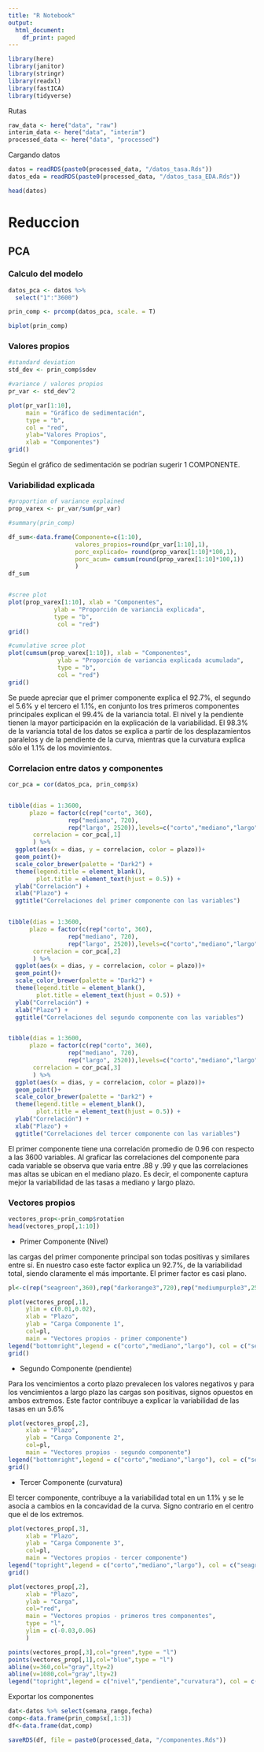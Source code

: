 ```yaml
---
title: "R Notebook"
output:
  html_document:
    df_print: paged
---
```


```r
library(here)
library(janitor)
library(stringr)
library(readxl)
library(fastICA)
library(tidyverse)
```

Rutas

```r

raw_data <- here("data", "raw")
interim_data <- here("data", "interim")
processed_data <- here("data", "processed")

```

Cargando datos

```r

datos = readRDS(paste0(processed_data, "/datos_tasa.Rds"))
datos_eda = readRDS(paste0(processed_data, "/datos_tasa_EDA.Rds"))

head(datos)
```


# Reduccion

## PCA

### Calculo del modelo

```r

datos_pca <- datos %>% 
  select("1":"3600")

prin_comp <- prcomp(datos_pca, scale. = T)

```


```r
biplot(prin_comp)

```

### Valores propios

```r
#standard deviation
std_dev <- prin_comp$sdev

#variance / valores propios
pr_var <- std_dev^2

plot(pr_var[1:10],
     main = "Gráfico de sedimentación",
     type = "b",
     col = "red",
     ylab="Valores Propios",
     xlab = "Componentes")
grid()
```

Según el gráfico de sedimentación se podrían sugerir 1 COMPONENTE.

### Variabilidad explicada

```r
#proportion of variance explained
prop_varex <- pr_var/sum(pr_var)

#summary(prin_comp)

df_sum<-data.frame(Componente=c(1:10),
                   valores_propios=round(pr_var[1:10],1),
                   porc_explicado= round(prop_varex[1:10]*100,1),
                   porc_acum= cumsum(round(prop_varex[1:10]*100,1))
                   )
df_sum


#scree plot
plot(prop_varex[1:10], xlab = "Componentes",
             ylab = "Proporción de variancia explicada",
             type = "b",
              col = "red")
grid()

#cumulative scree plot
plot(cumsum(prop_varex[1:10]), xlab = "Componentes",
              ylab = "Proporción de variancia explicada acumulada",
              type = "b",
              col = "red")
grid()
```


Se puede apreciar que el primer componente explica el 92.7%, el segundo el 5.6% y el tercero el 1.1%, en conjunto los tres primeros componentes principales explican el 99.4% de la variancia total. El nivel y la pendiente tienen la mayor participación en la explicación de la variabilidad. El 98.3% de la variancia total de los datos se explica a partir de los desplazamientos paralelos y de la pendiente de la curva, mientras que la curvatura explica sólo el 1.1% de los movimientos.



### Correlacion entre datos y componentes

```r
cor_pca = cor(datos_pca, prin_comp$x)


tibble(dias = 1:3600,
      plazo = factor(c(rep("corto", 360),
                 rep("mediano", 720),
                 rep("largo", 2520)),levels=c("corto","mediano","largo")),
       correlacion = cor_pca[,1]
       ) %>% 
  ggplot(aes(x = dias, y = correlacion, color = plazo))+
  geom_point()+
  scale_color_brewer(palette = "Dark2") +
  theme(legend.title = element_blank(),
        plot.title = element_text(hjust = 0.5)) +
  ylab("Correlación") +
  xlab("Plazo") +
  ggtitle("Correlaciones del primer componente con las variables")


tibble(dias = 1:3600,
      plazo = factor(c(rep("corto", 360),
                 rep("mediano", 720),
                 rep("largo", 2520)),levels=c("corto","mediano","largo")),
       correlacion = cor_pca[,2]
       ) %>% 
  ggplot(aes(x = dias, y = correlacion, color = plazo))+
  geom_point()+
  scale_color_brewer(palette = "Dark2") +
  theme(legend.title = element_blank(),
        plot.title = element_text(hjust = 0.5)) +
  ylab("Correlación") +
  xlab("Plazo") +
  ggtitle("Correlaciones del segundo componente con las variables")


tibble(dias = 1:3600,
      plazo = factor(c(rep("corto", 360),
                 rep("mediano", 720),
                 rep("largo", 2520)),levels=c("corto","mediano","largo")),
       correlacion = cor_pca[,3]
       ) %>% 
  ggplot(aes(x = dias, y = correlacion, color = plazo))+
  geom_point()+
  scale_color_brewer(palette = "Dark2") +
  theme(legend.title = element_blank(),
        plot.title = element_text(hjust = 0.5)) +
  ylab("Correlación") +
  xlab("Plazo") +
  ggtitle("Correlaciones del tercer componente con las variables")

```



El primer componente tiene una correlación promedio de 0.96 con respecto a las 3600 variables. Al graficar las correlaciones del componente para cada variable se observa que varia entre .88 y .99 y que las correlaciones mas altas se ubican en el mediano plazo. Es decir, el componente captura mejor la variabilidad de las tasas a mediano y largo plazo.





### Vectores propios

```r
vectores_prop<-prin_comp$rotation
head(vectores_prop[,1:10])
```


-  Primer Componente (Nivel)


las cargas del primer componente principal son todas positivas y similares entre sí. En nuestro caso este factor explica un 92.7%, de la variabilidad total, siendo claramente el más importante. El primer factor es casi plano.

```r
pl<-c(rep("seagreen",360),rep("darkorange3",720),rep("mediumpurple3",2520))

plot(vectores_prop[,1],
     ylim = c(0.01,0.02),
     xlab = "Plazo",
     ylab = "Carga Componente 1",
     col=pl,
     main = "Vectores propios - primer componente")
legend("bottomright",legend = c("corto","mediano","largo"), col = c("seagreen","darkorange3","mediumpurple3"),bty="n" ,lty = 1, lwd = 1)
grid()

```




- Segundo Componente (pendiente)


Para los vencimientos a corto plazo prevalecen los valores negativos y para los vencimientos a largo plazo las cargas son positivas, signos opuestos en ambos extremos. Este factor contribuye a explicar la variabilidad de las tasas en un 5.6% 


```r
plot(vectores_prop[,2],
     xlab = "Plazo",
     ylab = "Carga Componente 2",
     col=pl,
     main = "Vectores propios - segundo componente")
legend("bottomright",legend = c("corto","mediano","largo"), col = c("seagreen","darkorange3","mediumpurple3"),bty="n" ,lty = 1, lwd = 1)
grid()

```


- Tercer Componente (curvatura)

El tercer componente, contribuye a la variabilidad total en un 1.1% y se le asocia a cambios en la concavidad de la curva. Signo contrario en el centro que el de los extremos.


```r
plot(vectores_prop[,3],
     xlab = "Plazo",
     ylab = "Carga Componente 3",
     col=pl,
     main = "Vectores propios - tercer componente")
legend("topright",legend = c("corto","mediano","largo"), col = c("seagreen","darkorange3","mediumpurple3"),bty="n" ,lty = 1, lwd = 1)
grid()
```


```r
plot(vectores_prop[,2],
     xlab = "Plazo",
     ylab = "Carga",
     col="red",
     main = "Vectores propios - primeros tres componentes",
     type = "l",
     ylim = c(-0.03,0.06)
     )

points(vectores_prop[,3],col="green",type = "l")
points(vectores_prop[,1],col="blue",type = "l")
abline(v=360,col="gray",lty=2)
abline(v=1080,col="gray",lty=2)
legend("topright",legend = c("nivel","pendiente","curvatura"), col = c("blue","red","green"),bty="n" ,lty = 1, lwd = 1)

```

Exportar los componentes

```r
dat<-datos %>% select(semana_rango,fecha)
comp<-data.frame(prin_comp$x[,1:3])
df<-data.frame(dat,comp)

saveRDS(df, file = paste0(processed_data, "/componentes.Rds"))

```



